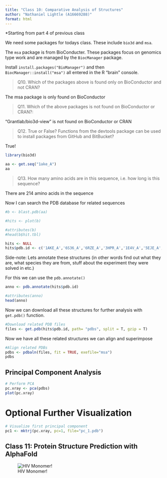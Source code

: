 ```yaml
---
title: "Class 10: Comparative Analysis of Structures"
author: "Nathaniel Lightle (A16669288)"
format: html
---
```

*Starting from part 4 of previous class

We need some packages for todays class. These include `bio3d` and `msa`.

The `msa` package is from BioConducter. These packages focus on genomics type work and are managed by the `BiocManager` package.

Install `install.packages("BioManager")` and then `BiocManager::install("msa")` all entered in the R "brain" console.

>Q10. Which of the packages above is found only on BioConductor and not CRAN? 

The msa package is only found on BioConductor

>Q11. Which of the above packages is not found on BioConductor or CRAN?: 

"Grantlab/bio3d-view" is not found on BioConductor or CRAN

>Q12. True or False? Functions from the devtools package can be used to install packages from GitHub and BitBucket? 

True!

```r
library(bio3d)

aa <- get.seq("1ake_A")
aa
```

>Q13. How many amino acids are in this sequence, i.e. how long is this sequence? 

There are 214 amino acids in the sequence

Now I can search the PDB database for related sequences
```r
#b <- blast.pdb(aa)
```

```r
#hits <- plot(b)
```

```r
#attributes(b)
#head(b$hit.tbl)
```

```r
hits <- NULL
hits$pdb.id <- c('1AKE_A','6S36_A','6RZE_A','3HPR_A','1E4V_A','5EJE_A','1E4Y_A','3X2S_A','6HAP_A','6HAM_A','4K46_A','3GMT_A','4PZL_A')
```

Side-note: Lets annotate these structures (in other words find out what they are, what species they are from, stuff about the experiment they were solved in etc.)

For this we can use the `pdb.annotate()`

```r
anno <- pdb.annotate(hits$pdb.id)
```

```r
#attributes(anno)
head(anno)
```

Now we can download all these structures for further analysis with `get.pdb()` function. 

```r
#Download related PDB files
files <- get.pdb(hits$pdb.id, path= "pdbs", split = T, gzip = T)
```

Now we have all these related structures we can align and superimpose

```r
#Align related PDBs
pdbs <- pdbaln(files, fit = TRUE, exefile="msa")
pdbs
```

## Principal Component Analysis

```r
# Perform PCA
pc.xray <- pca(pdbs)
plot(pc.xray)
```

# Optional Further Visualization
```r
# Visualize first principal component
pc1 <- mktrj(pc.xray, pc=1, file="pc_1.pdb")
```

## Class 11: Protein Structure Prediction with AlphaFold

![HIV Monomer!](HIVmonomer.png)



